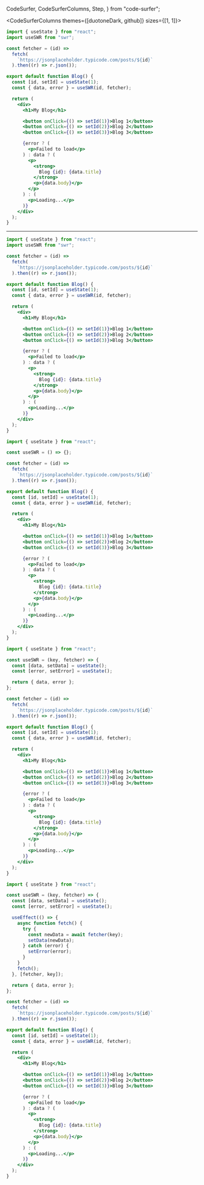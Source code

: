   CodeSurfer,
  CodeSurferColumns,
  Step,
} from "code-surfer";


<CodeSurferColumns themes={[duotoneDark, github]} sizes={[1, 1]}>

<Step>

```jsx title="Basic Usage"
import { useState } from "react";
import useSWR from "swr";

const fetcher = (id) =>
  fetch(
    `https://jsonplaceholder.typicode.com/posts/${id}`
  ).then((r) => r.json());

export default function Blog() {
  const [id, setId] = useState(1);
  const { data, error } = useSWR(id, fetcher);

  return (
    <div>
      <h1>My Blog</h1>

      <button onClick={() => setId(1)}>Blog 1</button>
      <button onClick={() => setId(2)}>Blog 2</button>
      <button onClick={() => setId(3)}>Blog 3</button>

      {error ? (
        <p>Failed to load</p>
      ) : data ? (
        <p>
          <strong>
            Blog {id}: {data.title}
          </strong>
          <p>{data.body}</p>
        </p>
      ) : (
        <p>Loading...</p>
      )}
    </div>
  );
}
```

<div style={{ height: "50%", width: "80%", fontSize: 20 }}>
  <BasicUsageOrigin />
</div>

</Step>

</CodeSurferColumns>

---

<CodeSurfer theme={duotoneDark}>

```jsx
import { useState } from "react";
import useSWR from "swr";

const fetcher = (id) =>
  fetch(
    `https://jsonplaceholder.typicode.com/posts/${id}`
  ).then((r) => r.json());

export default function Blog() {
  const [id, setId] = useState(1);
  const { data, error } = useSWR(id, fetcher);

  return (
    <div>
      <h1>My Blog</h1>

      <button onClick={() => setId(1)}>Blog 1</button>
      <button onClick={() => setId(2)}>Blog 2</button>
      <button onClick={() => setId(3)}>Blog 3</button>

      {error ? (
        <p>Failed to load</p>
      ) : data ? (
        <p>
          <strong>
            Blog {id}: {data.title}
          </strong>
          <p>{data.body}</p>
        </p>
      ) : (
        <p>Loading...</p>
      )}
    </div>
  );
}
```

```jsx subtitle="Homemade SWR"
import { useState } from "react";

const useSWR = () => {};

const fetcher = (id) =>
  fetch(
    `https://jsonplaceholder.typicode.com/posts/${id}`
  ).then((r) => r.json());

export default function Blog() {
  const [id, setId] = useState(1);
  const { data, error } = useSWR(id, fetcher);

  return (
    <div>
      <h1>My Blog</h1>

      <button onClick={() => setId(1)}>Blog 1</button>
      <button onClick={() => setId(2)}>Blog 2</button>
      <button onClick={() => setId(3)}>Blog 3</button>

      {error ? (
        <p>Failed to load</p>
      ) : data ? (
        <p>
          <strong>
            Blog {id}: {data.title}
          </strong>
          <p>{data.body}</p>
        </p>
      ) : (
        <p>Loading...</p>
      )}
    </div>
  );
}
```

```jsx subtitle="Input and output?"
import { useState } from "react";

const useSWR = (key, fetcher) => {
  const [data, setData] = useState();
  const [error, setError] = useState();

  return { data, error };
};

const fetcher = (id) =>
  fetch(
    `https://jsonplaceholder.typicode.com/posts/${id}`
  ).then((r) => r.json());

export default function Blog() {
  const [id, setId] = useState(1);
  const { data, error } = useSWR(id, fetcher);

  return (
    <div>
      <h1>My Blog</h1>

      <button onClick={() => setId(1)}>Blog 1</button>
      <button onClick={() => setId(2)}>Blog 2</button>
      <button onClick={() => setId(3)}>Blog 3</button>

      {error ? (
        <p>Failed to load</p>
      ) : data ? (
        <p>
          <strong>
            Blog {id}: {data.title}
          </strong>
          <p>{data.body}</p>
        </p>
      ) : (
        <p>Loading...</p>
      )}
    </div>
  );
}
```

```jsx subtitle="Request"
import { useState } from "react";

const useSWR = (key, fetcher) => {
  const [data, setData] = useState();
  const [error, setError] = useState();

  useEffect(() => {
    async function fetch() {
      try {
        const newData = await fetcher(key);
        setData(newData);
      } catch (error) {
        setError(error);
      }
    }
    fetch();
  }, [fetcher, key]);

  return { data, error };
};

const fetcher = (id) =>
  fetch(
    `https://jsonplaceholder.typicode.com/posts/${id}`
  ).then((r) => r.json());

export default function Blog() {
  const [id, setId] = useState(1);
  const { data, error } = useSWR(id, fetcher);

  return (
    <div>
      <h1>My Blog</h1>

      <button onClick={() => setId(1)}>Blog 1</button>
      <button onClick={() => setId(2)}>Blog 2</button>
      <button onClick={() => setId(3)}>Blog 3</button>

      {error ? (
        <p>Failed to load</p>
      ) : data ? (
        <p>
          <strong>
            Blog {id}: {data.title}
          </strong>
          <p>{data.body}</p>
        </p>
      ) : (
        <p>Loading...</p>
      )}
    </div>
  );
}
```

</CodeSurfer>
